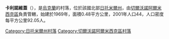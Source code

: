 {{coord|50|24|7|N|28|6|5|E|scale:30000|display=title}}

'''卡利諾維蓋'''（{{lang-uk|Калиновий Гай}}），是[[烏克蘭|烏克蘭]]的村落，位於該國北部[[日托米爾州|日托米爾州]]，由[[切爾沃諾阿爾米西克區|切爾沃諾阿爾米西克區]]負責管轄，始建於1969年，面積0.48平方公里，2001年人口44，人口密度每平方公里92.05人。

{{DEFAULTSORT:Калиновий Гай}}
[[Category:日托米爾州村落|Category:日托米爾州村落]]
[[Category:切爾沃諾阿爾米西克區村落|Category:切爾沃諾阿爾米西克區村落]]


{{Zhytomyr-geo-stub}}